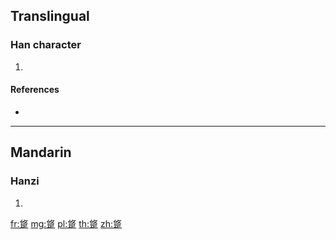 {{character info/new}}
==Translingual==

===Han character===
{{Han char|rn=157|rad=足|as=07|sn=14|four=28801|canj=OKRYO}}

# {{defn|Han|sort=足07}}

====References====
* {{Han ref|kx=1226.120|dkj=37550|dj=1698.070|hdz=63709.130|uh=8DFE|ud=36350|bh=E461|bd=58465}}

----

==Mandarin==

===Hanzi===
{{cmn-hanzi|pin=[[shú]] ([[shu2]])|wg=shu<sup>2</sup>}}

# {{defn|lang=cmn|sort=足07}}

[[fr:跾]]
[[mg:跾]]
[[pl:跾]]
[[th:跾]]
[[zh:跾]]